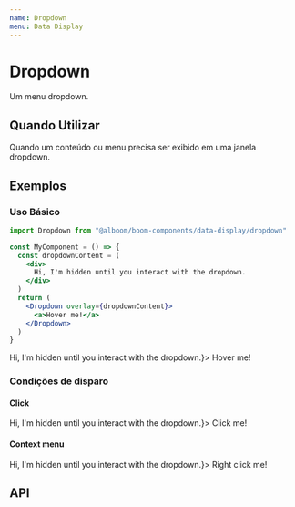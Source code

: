 ```yaml
---
name: Dropdown
menu: Data Display
---
```




# Dropdown

Um menu dropdown.

## Quando Utilizar

Quando um conteúdo ou menu precisa ser exibido em uma janela dropdown.

## Exemplos

### Uso Básico

```jsx
import Dropdown from "@alboom/boom-components/data-display/dropdown"

const MyComponent = () => {
  const dropdownContent = (
    <div>
      Hi, I'm hidden until you interact with the dropdown.
    </div>
  )
  return (
    <Dropdown overlay={dropdownContent}>
      <a>Hover me!</a>
    </Dropdown>
  )
}
```

<Playground>
  <Dropdown overlay={<div>Hi, I'm hidden until you interact with the dropdown.</div>}>
    <a>Hover me!</a>
  </Dropdown>
</Playground>

### Condições de disparo

#### Click

<Playground>
  <Dropdown trigger={['click']} overlay={<div>Hi, I'm hidden until you interact with the dropdown.</div>}>
    <a>Click me!</a>
  </Dropdown>
</Playground>

#### Context menu

<Playground>
  <Dropdown trigger={['contextmenu']} overlay={<div>Hi, I'm hidden until you interact with the dropdown.</div>}>
    <a>Right click me!</a>
  </Dropdown>
</Playground>

<!-- ### Dropdowns controlaveis

É possivel controlar a visibilidade de um Dropdown a partir de um componente pai, tornando-o controlado. Exemplo:

```jsx
import Dropdown from "@alboom/boom-components/data-display/dropdown"
import Button from "@alboom/boom-components/general/button"

class MyComponent extends React.Component {
  state = {
    visible: false
  }

  handleVisibleChange = visible => {
    this.setState({visible})
  }

  render(){
    const { visible } = this.state;
    return (
      <div>
        <Button type="primary" onClick={() => {this.setState({visible: true})}}>Click to open dropdown</Button>
        <Dropdown 
            visible={visible} 
            trigger={['click']} 
            onVisibleChange={this.handleVisibleChange}
            overlay={<div>I'm on a controlled component!<div>}>
              <a>Click Me!</a>
        </Dropdown>
      </div>
    )
  }
}
```

<Playground state={{visible: false}}>
  {class DropdownTest extends React.Component {
    constructor(){
      super()
      this.state = {
        visible: false
      }
    }

    render(){
      const { visible } = this.state;
      const overlay = <div>Hi, I'm a controlled dropdown.</div>
      return (
        <div style={{display: "flex"}}>
          <Button style={{
                textAlign: "center",
                border: "1px solid transparent",
                boxShadow: "0 2px 0 rgba(0,0,0,0.015)",
                backgroundColor: "#fff",
                borderColor: "#d9d9d9"
              }} textStyle={{color: "black"}} onClick={() => this.setState({visible: true})}>Abrir Dropdown</Button>
          <div>
            <Dropdown onVisibleChange={(visible) => {
              console.log(visible)
                this.setState({visible: visible})
              }} visible={visible} trigger={['click']} overlay={overlay}>
              <Button style={{
                textAlign: "center",
                border: "1px solid transparent",
                boxShadow: "0 2px 0 rgba(0,0,0,0.015)",
                backgroundColor: "#fff",
                borderColor: "#d9d9d9"
              }} textStyle={{color: "black"}} type="primary">...</Button>
            </Dropdown>
          </div>
        </div>
      )
    }
  }
}
</Playground> -->

## API

<Props of={Dropdown} />